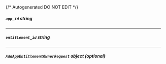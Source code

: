 {/* Autogenerated DO NOT EDIT  */}

##### `app_id` _string_

---
##### `entitlement_id` _string_

---
##### `AddAppEntitlementOwnerRequest` _object (optional)_
<Collapsible openLabel={Labels.showProperties} closeLabel={Labels.hideProperties}>
    <AddAppEntitlementOwnerRequest/>
</Collapsible>


